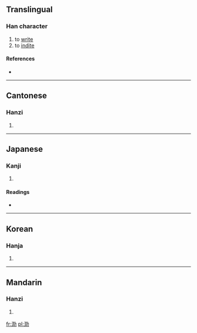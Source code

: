 ==Translingual==

===Han character===
{{Han char|rn=85|rad=水|as=05|sn=8|four=3412<sub>7</sub>|canj=水弓中尸 (ENLS)}}

# to [[write]]
# to [[indite]]

====References====
* {{Han ref|kx=0616.040|dkj=17283|dj=1009.180|hdz=31576.010|uh=6CD0|ud=27856|bh=CCF8|bd=52472}}

----

==Cantonese==

===Hanzi===
{{yue-hanzi|jyut=|y=lak6}}

# {{defn|Cantonese|sort=水05}}

----

==Japanese==

===Kanji===
{{ja-kanji|grade=|rs=水05}}

# {{defn|Japanese|sort=水05}}

====Readings====
* {{ja-readings|on=[[りょく]] (ryoku)|kun=[[ふみ]] (fumi)}}

----

==Korean==

===Hanja===
{{ko-hanja|hangeul=륵>늑|eumhun=|rv=reuk>neuk|mr=rŭk>nŭk|y=luk>nuk}}

# {{defn|Korean|sort=水05}}

----

==Mandarin==

===Hanzi===
{{cmn-hanzi|pin=[[lè]] ([[le4]])|wg=le<sup>4</sup>}}

# {{defn|Mandarin|sort=水05}}

[[fr:泐]]
[[pl:泐]]